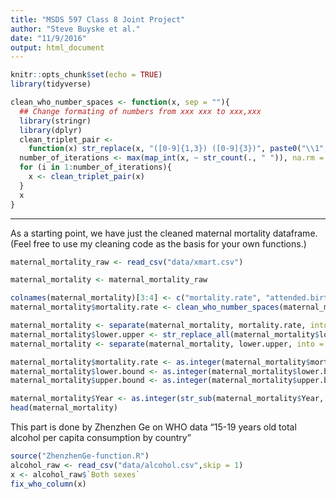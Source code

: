 ```yaml
---
title: "MSDS 597 Class 8 Joint Project"
author: "Steve Buyske et al."
date: "11/9/2016"
output: html_document
---
```


```r
knitr::opts_chunk$set(echo = TRUE)
library(tidyverse)
```


```r
clean_who_number_spaces <- function(x, sep = ""){
  ## Change formating of numbers from xxx xxx to xxx,xxx
  library(stringr)
  library(dplyr)
  clean_triplet_pair <- 
    function(x) str_replace(x, "([0-9]{1,3}) ([0-9]{3})", paste0("\\1", sep, "\\2"))
  number_of_iterations <- max(map_int(x, ~ str_count(., " ")), na.rm = TRUE)
  for (i in 1:number_of_iterations){
    x <- clean_triplet_pair(x)
  }
  x
}

```
---

As a starting point, we have just the cleaned maternal mortality dataframe. (Feel free to use my cleaning code as the basis for your own functions.)

```r

maternal_mortality_raw <- read_csv("data/xmart.csv")

maternal_mortality <- maternal_mortality_raw

colnames(maternal_mortality)[3:4] <- c("mortality.rate", "attended.births")
maternal_mortality$mortality.rate <- clean_who_number_spaces(maternal_mortality$mortality.rate)

maternal_mortality <- separate(maternal_mortality, mortality.rate, into = c("mortality.rate", "lower.upper"), sep = "\\[", fill = "right")
maternal_mortality$lower.upper <- str_replace_all(maternal_mortality$lower.upper, "\\]", "")
maternal_mortality <- separate(maternal_mortality, lower.upper, into = c("lower.bound", "upper.bound"), sep = "\\-", fill = "right")

maternal_mortality$mortality.rate <- as.integer(maternal_mortality$mortality.rate)
maternal_mortality$lower.bound <- as.integer(maternal_mortality$lower.bound)
maternal_mortality$upper.bound <- as.integer(maternal_mortality$upper.bound)

maternal_mortality$Year <- as.integer(str_sub(maternal_mortality$Year, 1, 4))
head(maternal_mortality)
```

This part is done by Zhenzhen Ge on WHO data "15-19 years old total alcohol per capita consumption by country"

```r
source("ZhenzhenGe-function.R")
alcohol_raw <- read_csv("data/alcohol.csv",skip = 1)
x <- alcohol_raw$`Both sexes`
fix_who_column(x)
```


